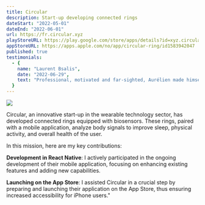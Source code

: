```yaml
---
title: Circular
description: Start-up developing connected rings
dateStart: "2022-05-01"
dateEnd: "2022-06-01"
url: https://fr.circular.xyz
playStoreURL: https://play.google.com/store/apps/details?id=xyz.circular.circular
appStoreURL: https://apps.apple.com/no/app/circular-ring/id1583942047
published: true
testimonials:
  - {
    name: "Laurent Bsalis",
    date: "2022-06-29",
    text: "Professional, motivated and far-sighted, Aurélien made himself available to deal with last-minute problems."
  }
---
```



![](https://assets-global.website-files.com/5c9cf810e0682292a9da04b8/65491f33b4ac584a23272ab7_spo2.png)

Circular, an innovative start-up in the wearable technology sector, has developed connected rings equipped with biosensors. These rings, paired with a mobile application, analyze body signals to improve sleep, physical activity, and overall health of the user.

In this mission, here are my key contributions:

**Development in React Native**: I actively participated in the ongoing development of their mobile application, focusing on enhancing existing features and adding new capabilities.

**Launching on the App Store**: I assisted Circular in a crucial step by preparing and launching their application on the App Store, thus ensuring increased accessibility for iPhone users."

